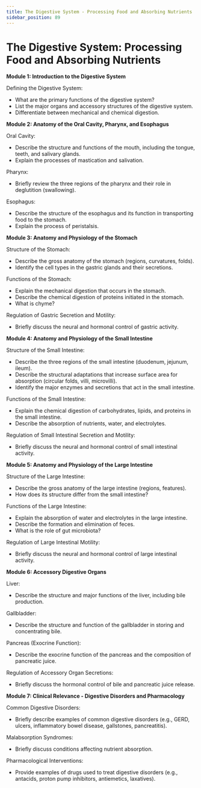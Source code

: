 ```yaml
---
title: The Digestive System - Processing Food and Absorbing Nutrients
sidebar_position: 89
---
```


# The Digestive System: Processing Food and Absorbing Nutrients

**Module 1: Introduction to the Digestive System**

Defining the Digestive System:
* What are the primary functions of the digestive system?
* List the major organs and accessory structures of the digestive system.
* Differentiate between mechanical and chemical digestion.

**Module 2: Anatomy of the Oral Cavity, Pharynx, and Esophagus**

Oral Cavity:
* Describe the structure and functions of the mouth, including the tongue, teeth, and salivary glands.
* Explain the processes of mastication and salivation.

Pharynx:
* Briefly review the three regions of the pharynx and their role in deglutition (swallowing).

Esophagus:
* Describe the structure of the esophagus and its function in transporting food to the stomach.
* Explain the process of peristalsis.

**Module 3: Anatomy and Physiology of the Stomach**

Structure of the Stomach:
* Describe the gross anatomy of the stomach (regions, curvatures, folds).
* Identify the cell types in the gastric glands and their secretions.

Functions of the Stomach:
* Explain the mechanical digestion that occurs in the stomach.
* Describe the chemical digestion of proteins initiated in the stomach.
* What is chyme?

Regulation of Gastric Secretion and Motility:
* Briefly discuss the neural and hormonal control of gastric activity.

**Module 4: Anatomy and Physiology of the Small Intestine**

Structure of the Small Intestine:
* Describe the three regions of the small intestine (duodenum, jejunum, ileum).
* Describe the structural adaptations that increase surface area for absorption (circular folds, villi, microvilli).
* Identify the major enzymes and secretions that act in the small intestine.

Functions of the Small Intestine:
* Explain the chemical digestion of carbohydrates, lipids, and proteins in the small intestine.
* Describe the absorption of nutrients, water, and electrolytes.

Regulation of Small Intestinal Secretion and Motility:
* Briefly discuss the neural and hormonal control of small intestinal activity.

**Module 5: Anatomy and Physiology of the Large Intestine**

Structure of the Large Intestine:
* Describe the gross anatomy of the large intestine (regions, features).
* How does its structure differ from the small intestine?

Functions of the Large Intestine:
* Explain the absorption of water and electrolytes in the large intestine.
* Describe the formation and elimination of feces.
* What is the role of gut microbiota?

Regulation of Large Intestinal Motility:
* Briefly discuss the neural and hormonal control of large intestinal activity.

**Module 6: Accessory Digestive Organs**

Liver:
* Describe the structure and major functions of the liver, including bile production.

Gallbladder:
* Describe the structure and function of the gallbladder in storing and concentrating bile.

Pancreas (Exocrine Function):
* Describe the exocrine function of the pancreas and the composition of pancreatic juice.

Regulation of Accessory Organ Secretions:
* Briefly discuss the hormonal control of bile and pancreatic juice release.

**Module 7: Clinical Relevance - Digestive Disorders and Pharmacology**

Common Digestive Disorders:
* Briefly describe examples of common digestive disorders (e.g., GERD, ulcers, inflammatory bowel disease, gallstones, pancreatitis).

Malabsorption Syndromes:
* Briefly discuss conditions affecting nutrient absorption.

Pharmacological Interventions:
* Provide examples of drugs used to treat digestive disorders (e.g., antacids, proton pump inhibitors, antiemetics, laxatives).